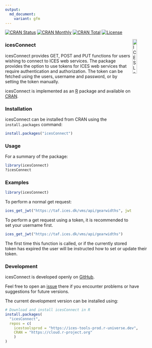 ```yaml
---
output:
  md_document:
    variant: gfm
---
```


[![CRAN Status](http://r-pkg.org/badges/version/icesConnect)](https://cran.r-project.org/package=icesConnect)
[![CRAN Monthly](http://cranlogs.r-pkg.org/badges/icesConnect)](https://cran.r-project.org/package=icesConnect)
[![CRAN Total](http://cranlogs.r-pkg.org/badges/grand-total/icesConnect)](https://cran.r-project.org/package=icesConnect)
[![License](https://img.shields.io/badge/license-GPL%20(%3E%3D%202)-blue.svg)](https://www.gnu.org/licenses/gpl-3.0.en.html)

[<img align="right" alt="ICES Logo" width="17%" height="17%" src="http://ices.dk/_layouts/15/1033/images/icesimg/iceslogo.png">](http://ices.dk)

### icesConnect

icesConnect provides GET, POST and PUT functions for users wishing to
connect to ICES web services.  The package provides the option to use
tokens for ICES web services that require authentication and authorization.
The token can be fetched using the users, username and password, or
by setting the token manually.

icesConnect is implemented as an [R](https://www.r-project.org) package and
available on [CRAN](https://cran.r-project.org/package=icesConnect).

### Installation

icesConnect can be installed from CRAN using the `install.packages` command:

```r
install.packages("icesConnect")
```

### Usage


For a summary of the package:

```r
library(icesConnect)
?icesConnect
```

### Examples

```r
library(icesConnect)
```

To perform a normal get request:
```r
ices_get_jwt("https://taf.ices.dk/vms/api/gearwidths", jwt = "")
```

To perform a get request using a token, it is recommended to set your
username first.



```r
ices_get_jwt("https://taf.ices.dk/vms/api/gearwidths")
```
The first time this function is called, or if the currently stored token
has expired the user will be instructed how to set or update their token.

### Development

icesConnect is developed openly on
[GitHub](https://github.com/ices-tools-prod/icesConnect).

Feel free to open an [issue](https://github.com/ices-tools-prod/icesConnect/issues)
there if you encounter problems or have suggestions for future versions.

The current development version can be installed using:

```R
# Download and install icesConnect in R
install.packages(
  "icesConnect",
  repos = c(
    icestoolsprod = "https://ices-tools-prod.r-universe.dev",
    CRAN = "https://cloud.r-project.org"
    )
)
```
